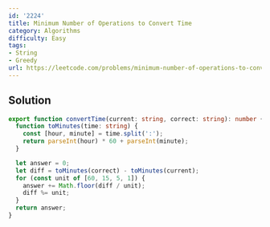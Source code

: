 ```yaml
---
id: '2224'
title: Minimum Number of Operations to Convert Time
category: Algorithms
difficulty: Easy
tags:
- String
- Greedy
url: https://leetcode.com/problems/minimum-number-of-operations-to-convert-time
---
```


## Solution

```typescript filename="solution.ts" copy
export function convertTime(current: string, correct: string): number {
  function toMinutes(time: string) {
    const [hour, minute] = time.split(':');
    return parseInt(hour) * 60 + parseInt(minute);
  }

  let answer = 0;
  let diff = toMinutes(correct) - toMinutes(current);
  for (const unit of [60, 15, 5, 1]) {
    answer += Math.floor(diff / unit);
    diff %= unit;
  }
  return answer;
}
```

